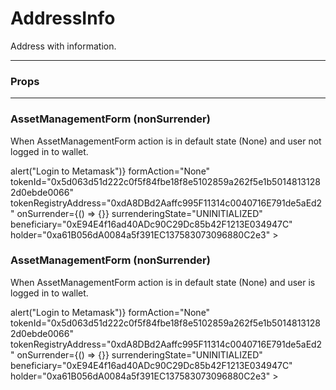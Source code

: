 
<Meta title="AssetManagementForm" component={AssetManagementForm} />

# AddressInfo

Address with information.

---

### Props

<Props of={AssetManagementForm} />

---

### AssetManagementForm (nonSurrender)

When AssetManagementForm action is in default state (None) and user not logged in to wallet.

<Preview>
  <Story name="None">
    <AssetManagementForm
      isConnectedToWallet={false}
      onConnectToWallet={() => alert("Login to Metamask")}
      formAction="None"
      tokenId="0x5d063d51d222c0f5f84fbe18f8e5102859a262f5e1b50148131282d0ebde0066"
      tokenRegistryAddress="0xdA8DBd2Aaffc995F11314c0040716E791de5aEd2"
      onSurrender={() => {}}
      surrenderingState="UNINITIALIZED"
      beneficiary="0xE94E4f16ad40ADc90C29Dc85b42F1213E034947C"
      holder="0xa61B056dA0084a5f391EC137583073096880C2e3"
    ></AssetManagementForm>
  </Story>
</Preview>

### AssetManagementForm (nonSurrender)

When AssetManagementForm action is in default state (None) and user is logged in to wallet.

<Preview>
  <Story name="None/Not connected">
    <AssetManagementForm
      isConnectedToWallet={true}
      onConnectToWallet={() => alert("Login to Metamask")}
      formAction="None"
      tokenId="0x5d063d51d222c0f5f84fbe18f8e5102859a262f5e1b50148131282d0ebde0066"
      tokenRegistryAddress="0xdA8DBd2Aaffc995F11314c0040716E791de5aEd2"
      onSurrender={() => {}}
      surrenderingState="UNINITIALIZED"
      beneficiary="0xE94E4f16ad40ADc90C29Dc85b42F1213E034947C"
      holder="0xa61B056dA0084a5f391EC137583073096880C2e3"
    ></AssetManagementForm>
  </Story>
</Preview>
